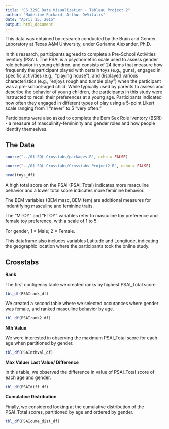 ```yaml
---
title: "CS 329E Data Visualization - Tableau Project 2"
author: "Madeline Packard, Arthur DeVitalis"
date: "April 15, 2015"
output: html_document
---
```


This data was obtained by research conducted by the Brain and Gender Laboratory at Texas A&M University, under Gerianne Alexander, Ph.D.

In this research, participants agreed to complete a Pre-School Activities Iventory (PSAI). The PSAI is a psychometric scale used to assess gender role behavior in young children, and consists of 24 items that measure how frequently the participant played with certain toys (e.g., guns), engaged in specific activities (e.g., "playing house"), and displayed various characteristics (e.g., "enjoys rough and tumble play") when the participant was a pre-school-aged child. While typically used by parents to assess and describe the behavior of young children, the participants in this study were instructed to recall their preferences at a young age. Participants indicated how often they engaged in different types of play using a 5-point Likert scale ranging from 1 "never" to 5 "very often."

Participants were also asked to complete the Bem Sex Role Iventory (BSRI) - a measure of masculinity-femininity and gender roles and how people identify themselves. 

## The Data
```r
source("../01 SQL Crosstabs/packages.R", echo = FALSE)
```
```r
source("../01 SQL Crosstabs/Crosstabs_Project2.R", echo = FALSE)
```

```r
head(toys_df)
```

A high total score on the PSAI (PSAI_Total) indicates more masculine behavior and a lower total score indicates more feminine behavior.

The BEM variables (BEM masc, BEM fem) are additional measures for indentifying masculine and feminine traits.

The "MTOY" and "FTOY" variables refer to masculine toy preference and female toy preference, with a scale of 1 to 5.

For gender, 1 = Male; 2 = Female.

This dataframe also includes variables Latitude and Longitude, indicating the geographic location where the participants took the online study.

## Crosstabs

**Rank**

The first contigency table we created ranks by highest PSAI_Total score.

```r
tbl_df(PSAIrank_df)
```

We created a second table where we selected occurances where gender was female, and ranked masculine behavior by age.

```r
tbl_df(PSAIrank2_df)
```

**Nth Value**

We were interested in observing the maximum PSAI_Total score for each age when partitioned by gender.

```r
tbl_df(PSAInthval_df)
```

**Max Value/ Last Value/ Difference**

In this table, we observed the difference in value of PSAI_Total score of each age and gender.

```r
tbl_df(PSAIdiff_df)
```

**Cumulative Distribution**

Finally, we considered looking at the cumulative distribution of the PSAI_Total scores, partitioned by age and ordered by gender.

```r
tbl_df(PSAIcume_dist_df)
```
